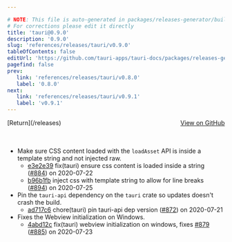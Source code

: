 ```yaml
---

# NOTE: This file is auto-generated in packages/releases-generator/build.ts
# For corrections please edit it directly
title: 'tauri@0.9.0'
description: '0.9.0'
slug: 'references/releases/tauri/v0.9.0'
tableOfContents: false
editUrl: 'https://github.com/tauri-apps/tauri-docs/packages/releases-generator/build.ts'
pagefind: false
prev:
   link: 'references/releases/tauri/v0.8.0'
   label: '0.8.0'
next:
   link: 'references/releases/tauri/v0.9.1'
   label: 'v0.9.1'
---
```


<div style="margin-bottom:3rem; display: flex; justify-content: space-between; align-items: center"><span>[Return](/releases)</span><span><a href="https://github.com/tauri-apps/tauri/releases/tag/tauri-v0.9.0">View on GitHub</a></span></div>

- Make sure CSS content loaded with the `loadAsset` API is inside a template string and not injected raw.
  - [e3e2e39](https://www.github.com/tauri-apps/tauri/commit/e3e2e3920833627400ee7a5b000dc6e51d8d332b) fix(tauri) ensure css content is loaded inside a string ([#884](https://www.github.com/tauri-apps/tauri/pull/884)) on 2020-07-22
  - [b96b1fb](https://www.github.com/tauri-apps/tauri/commit/b96b1fb6b8a4f565fb946847bb9a29d9d939e2cb) inject css with template string to allow for line breaks ([#894](https://www.github.com/tauri-apps/tauri/pull/894)) on 2020-07-25
- Pin the `tauri-api` dependency on the `tauri` crate so updates doesn&#39;t crash the build.
  - [ad717c6](https://www.github.com/tauri-apps/tauri/commit/ad717c6f33b4d6e20fbb13cbe30e06946dbb74f6) chore(tauri) pin tauri-api dep version ([#872](https://www.github.com/tauri-apps/tauri/pull/872)) on 2020-07-21
- Fixes the Webview initialization on Windows.
  - [4abd12c](https://www.github.com/tauri-apps/tauri/commit/4abd12c2a42b5ace8527114ab64da38f4486754f) fix(tauri) webview initialization on windows, fixes [#879](https://www.github.com/tauri-apps/tauri/pull/879) ([#885](https://www.github.com/tauri-apps/tauri/pull/885)) on 2020-07-23

